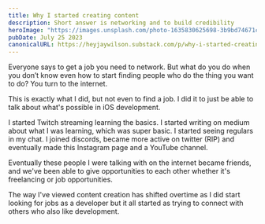 ```yaml
---
title: Why I started creating content
description: Short answer is networking and to build credibility
heroImage: "https://images.unsplash.com/photo-1635830625698-3b9bd74671ca?crop=entropy&cs=tinysrgb&fit=max&fm=jpg&ixid=M3wzMDAzMzh8MHwxfHNlYXJjaHwxOHx8Y29udGVudCUyMGNyZWF0b3J8ZW58MHx8fHwxNjkwMjg4OTY5fDA&ixlib=rb-4.0.3&q=80&w=1080"
pubDate: July 25 2023
canonicalURL: https://heyjaywilson.substack.com/p/why-i-started-creating-content
---
```

Everyone says to get a job you need to network. But what do you do when you don’t know even how to start finding people who do the thing you want to do? You turn to the internet.

This is exactly what I did, but not even to find a job. I did it to just be able to talk about what's possible in iOS development.

I started Twitch streaming learning the basics. I started writing on medium about what I was learning, which was super basic. I started seeing regulars in my chat. I joined discords, became more active on twitter (RIP) and eventually made this Instagram page and a YouTube channel.

Eventually these people I were talking with on the internet became friends, and we've been able to give opportunities to each other whether it's freelancing or job opportunities.

The way I've viewed content creation has shifted overtime as I did start looking for jobs as a developer but it all started as trying to connect with others who also like development.